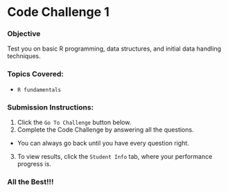 # Code Challenge 1

### Objective
Test you on basic R programming, data structures, and initial data handling techniques.

### Topics Covered:
- `R fundamentals`

### Submission Instructions:

1. Click the `Go To Challenge` button below. 
2. Complete the Code Challenge by answering all the questions. 
- You can always go back until you have every question right.
3. To view results, click the `Student Info` tab, where your performance progress is.

### **All the Best!!!**
